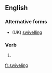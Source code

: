 ==English==

===Alternative forms===
* (UK) [[swivelling]]

===Verb===
{{head|en|present participle}}

# {{lb|en|US}} {{present participle of|swivel|lang=en|nocat=1}}

[[fr:swiveling]]